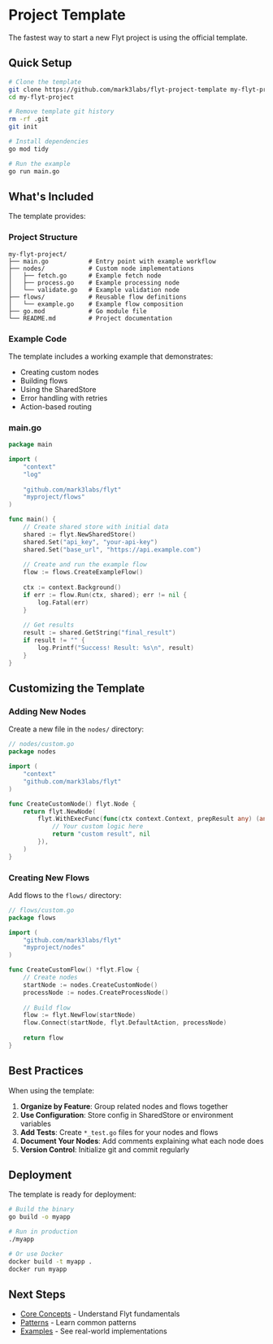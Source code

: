 # Project Template

The fastest way to start a new Flyt project is using the official template.

## Quick Setup

```bash
# Clone the template
git clone https://github.com/mark3labs/flyt-project-template my-flyt-project
cd my-flyt-project

# Remove template git history
rm -rf .git
git init

# Install dependencies
go mod tidy

# Run the example
go run main.go
```

## What's Included

The template provides:

### Project Structure

```
my-flyt-project/
├── main.go           # Entry point with example workflow
├── nodes/            # Custom node implementations
│   ├── fetch.go      # Example fetch node
│   ├── process.go    # Example processing node
│   └── validate.go   # Example validation node
├── flows/            # Reusable flow definitions
│   └── example.go    # Example flow composition
├── go.mod            # Go module file
└── README.md         # Project documentation
```

### Example Code

The template includes a working example that demonstrates:

- Creating custom nodes
- Building flows
- Using the SharedStore
- Error handling with retries
- Action-based routing

### main.go

```go
package main

import (
    "context"
    "log"
    
    "github.com/mark3labs/flyt"
    "myproject/flows"
)

func main() {
    // Create shared store with initial data
    shared := flyt.NewSharedStore()
    shared.Set("api_key", "your-api-key")
    shared.Set("base_url", "https://api.example.com")
    
    // Create and run the example flow
    flow := flows.CreateExampleFlow()
    
    ctx := context.Background()
    if err := flow.Run(ctx, shared); err != nil {
        log.Fatal(err)
    }
    
    // Get results
    result := shared.GetString("final_result")
    if result != "" {
        log.Printf("Success! Result: %s\n", result)
    }
}
```

## Customizing the Template

### Adding New Nodes

Create a new file in the `nodes/` directory:

```go
// nodes/custom.go
package nodes

import (
    "context"
    "github.com/mark3labs/flyt"
)

func CreateCustomNode() flyt.Node {
    return flyt.NewNode(
        flyt.WithExecFunc(func(ctx context.Context, prepResult any) (any, error) {
            // Your custom logic here
            return "custom result", nil
        }),
    )
}
```

### Creating New Flows

Add flows to the `flows/` directory:

```go
// flows/custom.go
package flows

import (
    "github.com/mark3labs/flyt"
    "myproject/nodes"
)

func CreateCustomFlow() *flyt.Flow {
    // Create nodes
    startNode := nodes.CreateCustomNode()
    processNode := nodes.CreateProcessNode()
    
    // Build flow
    flow := flyt.NewFlow(startNode)
    flow.Connect(startNode, flyt.DefaultAction, processNode)
    
    return flow
}
```

## Best Practices

When using the template:

1. **Organize by Feature**: Group related nodes and flows together
2. **Use Configuration**: Store config in SharedStore or environment variables
3. **Add Tests**: Create `*_test.go` files for your nodes and flows
4. **Document Your Nodes**: Add comments explaining what each node does
5. **Version Control**: Initialize git and commit regularly

## Deployment

The template is ready for deployment:

```bash
# Build the binary
go build -o myapp

# Run in production
./myapp

# Or use Docker
docker build -t myapp .
docker run myapp
```

## Next Steps

- [Core Concepts](/concepts/nodes) - Understand Flyt fundamentals
- [Patterns](/patterns/closures) - Learn common patterns
- [Examples](https://github.com/mark3labs/flyt/tree/main/cookbook) - See real-world implementations